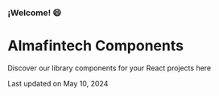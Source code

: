 

<Meta title="Welcome" />

<div className="container">
  <h3 className="subtitle"> ¡Welcome! 😄</h3>
  <h1 className="title">Almafintech Components</h1>
  <span className="description">Discover our library components for your React projects here</span>
  <p className="lastUpdate">Last updated on May 10, 2024</p>
</div>

<style>
  {`
    .container{
      position: absolute;
      top: 0;
      left: 0;
      width: 100%;
      height: 100%;
      background: linear-gradient(312deg, rgba(176,201,233,1) 0%, rgba(230,238,248,1) 100%);
    }

    .title{
      margin-left: 6rem;
      font-size: 3.5rem;
      color: #002452;
    }

    .subtitle{
      margin-top: 10rem !important;
      margin-left: 6rem;
      font-size: 1.5rem;
      color: #002452;
    }

    .description{
      margin-left: 6rem;
      font-weight: 400;
      color: #002452;
      font-size: 1rem;
    }

    .lastUpdate{
      margin-top: 4rem;
      margin-left: 6rem;
    }
  `}
</style>
